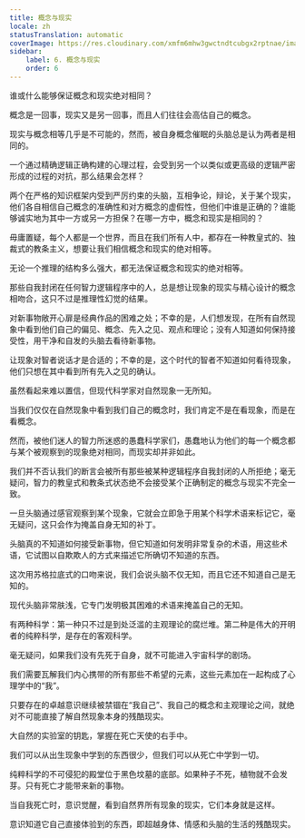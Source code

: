 ```yaml
---
title: 概念与现实
locale: zh
statusTranslation: automatic
coverImage: https://res.cloudinary.com/xmfm6mhw3gwctndtcubgx2rptnae/image/upload/v1741354419/small_cover_la_gran_rebelion_28716e29d2.webp
sidebar:
    label: 6. 概念与现实
    order: 6
---
```

谁或什么能够保证概念和现实绝对相同？

概念是一回事，现实又是另一回事，而且人们往往会高估自己的概念。

现实与概念相等几乎是不可能的，然而，被自身概念催眠的头脑总是认为两者是相同的。

一个通过精确逻辑正确构建的心理过程，会受到另一个以类似或更高级的逻辑严密形成的过程的对抗，那么结果会怎样？

两个在严格的知识框架内受到严厉约束的头脑，互相争论，辩论，关于某个现实，他们各自相信自己概念的准确性和对方概念的虚假性，但他们中谁是正确的？谁能够诚实地为其中一方或另一方担保？在哪一方中，概念和现实是相同的？

毋庸置疑，每个人都是一个世界，而且在我们所有人中，都存在一种教皇式的、独裁式的教条主义，想要让我们相信概念和现实的绝对相等。

无论一个推理的结构多么强大，都无法保证概念和现实的绝对相等。

那些自我封闭在任何智力逻辑程序中的人，总是想让现象的现实与精心设计的概念相吻合，这只不过是推理性幻觉的结果。

对新事物敞开心扉是经典作品的困难之处；不幸的是，人们想发现，在所有自然现象中看到他们自己的偏见、概念、先入之见、观点和理论；没有人知道如何保持接受性，用干净和自发的头脑去看待新事物。

让现象对智者说话才是合适的；不幸的是，这个时代的智者不知道如何看待现象，他们只想在其中看到所有先入之见的确认。

虽然看起来难以置信，但现代科学家对自然现象一无所知。

当我们仅仅在自然现象中看到我们自己的概念时，我们肯定不是在看现象，而是在看概念。

然而，被他们迷人的智力所迷惑的愚蠢科学家们，愚蠢地认为他们的每一个概念都与某个被观察到的现象绝对相同，而现实却并非如此。

我们并不否认我们的断言会被所有那些被某种逻辑程序自我封闭的人所拒绝；毫无疑问，智力的教皇式和教条式状态绝不会接受某个正确制定的概念与现实不完全一致。

一旦头脑通过感官观察到某个现象，它就会立即急于用某个科学术语来标记它，毫无疑问，这只会作为掩盖自身无知的补丁。

头脑真的不知道如何接受新事物，但它知道如何发明非常复杂的术语，用这些术语，它试图以自欺欺人的方式来描述它所确切不知道的东西。

这次用苏格拉底式的口吻来说，我们会说头脑不仅无知，而且它还不知道自己是无知的。

现代头脑非常肤浅，它专门发明极其困难的术语来掩盖自己的无知。

有两种科学：第一种只不过是到处泛滥的主观理论的腐烂堆。第二种是伟大的开明者的纯粹科学，是存在的客观科学。

毫无疑问，如果我们没有先死于自身，就不可能进入宇宙科学的剧场。

我们需要瓦解我们内心携带的所有那些不希望的元素，这些元素加在一起构成了心理学中的“我”。

只要存在的卓越意识继续被禁锢在“我自己”、我自己的概念和主观理论之间，就绝对不可能直接了解自然现象本身的残酷现实。

大自然的实验室的钥匙，掌握在死亡天使的右手中。

我们可以从出生现象中学到的东西很少，但我们可以从死亡中学到一切。

纯粹科学的不可侵犯的殿堂位于黑色坟墓的底部。如果种子不死，植物就不会发芽。只有死亡才能带来新的事物。

当自我死亡时，意识觉醒，看到自然界所有现象的现实，它们本身就是这样。

意识知道它自己直接体验到的东西，即超越身体、情感和头脑的生活的残酷现实。

